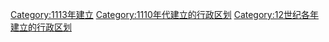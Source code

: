 {{Cat topic in year| topic=建立的行政区划|year=1113}}
[[Category:1113年建立|Category:1113年建立]]
[[Category:1110年代建立的行政区划|Category:1110年代建立的行政区划]]
[[Category:12世纪各年建立的行政区划|Category:12世纪各年建立的行政区划]]